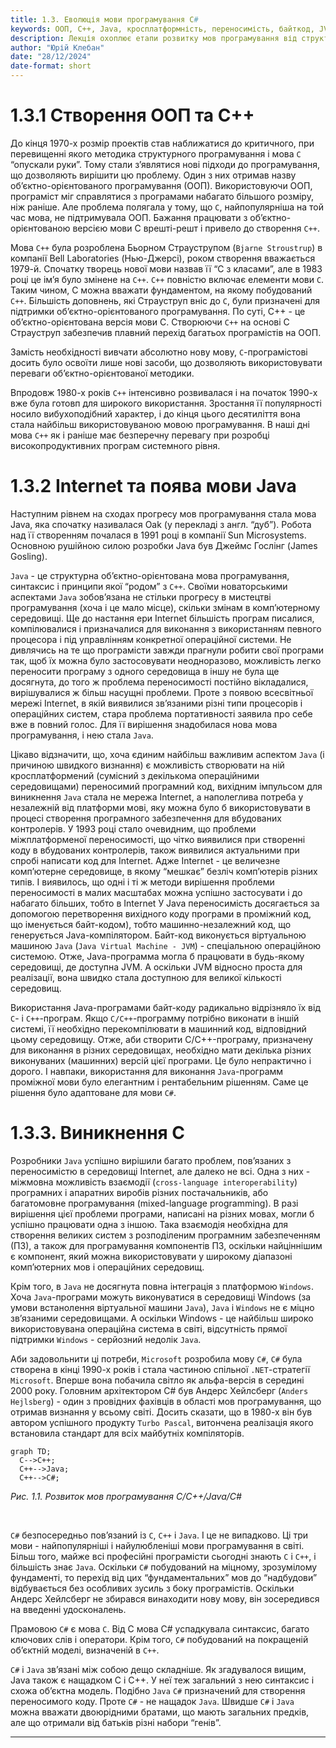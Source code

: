 ```yaml
---
title: 1.3. Еволюція мови програмування C#
keywords: ООП, C++, Java, кросплатформність, переносимість, байткод, JVM, C#, .NET, Windows
description: Лекція охоплює етапи розвитку мов програмування від структурного програмування до об'єктно-орієнтованих підходів. Спочатку розглядається створення мови C++, яка виникла як об'єктно-орієнтована версія мови С, щоб полегшити роботу з великими програмами. Далі йде опис створення мови Java, яка була розроблена для забезпечення кросплатформеної сумісності в середовищі Інтернет. Останній розділ стосується створення мови C# компанією Microsoft для інтеграції з платформою Windows та вирішення проблеми міжмовної взаємодії, що виникла з появою Java.
author: "Юрій Клебан"
date: "28/12/2024"
date-format: short
---
```


# 1.3.1 Створення ООП та C++

До кінця 1970-х розмір проектів став наближатися до критичного, при перевищенні якого методика структурного програмування і мова `С` "опускали руки". Тому стали з'являтися нові підходи до програмування, що дозволяють вирішити цю проблему. Один з них отримав назву об'єктно-орієнтованого програмування (ООП). Використовуючи ООП, програміст міг справлятися з програмами набагато більшого розміру, ніж раніше. Але проблема полягала у тому, що `С`, найпопулярніша на той час мова, не підтримувала ООП. Бажання працювати з об'єктно-орієнтованою версією мови С врешті-решт і привело до створення `C++`.

Мова `C++` була розроблена Бьорном Страуструпом (`Bjarne Stroustrup`) в компанії Bell Laboratories (Нью-Джерсі), роком створення вважається 1979-й. Спочатку творець нової мови назвав її "С з класами", але в 1983 році це ім'я було змінене на `C++`. `C++` повністю включає елементи мови `С`. Таким чином, С можна вважати фундаментом, на якому побудований `C++`. Більшість доповнень, які Страуструп вніс до `С`, були призначені для підтримки об'єктно-орієнтованого програмування. По суті, C++ - це об'єктно-орієнтована версія мови С. Створюючи `С++` на основі С Страуструп забезпечив плавний перехід багатьох програмістів на ООП.

Замість необхідності вивчати абсолютно нову мову, `С`-програмістові досить було освоїти лише нові засоби, що дозволяють використовувати переваги об'єктно-орієнтованої методики.

Впродовж 1980-х років `C++` інтенсивно розвивалася і на початок 1990-х вже була готовп для широкого використання. Зростання її популярності носило вибухоподібний характер, і до кінця цього десятиліття вона стала найбільш використовуваною мовою програмування. В наші дні мова `C++` як і раніше має безперечну перевагу при розробці високопродуктивних програм системного рівня.

# 1.3.2 Internet та поява мови Java

Наступним рівнем на сходах прогресу мов програмування стала мова Java, яка спочатку називалася Oak (у перекладі з англ. "дуб"). Робота над її створенням почалася в 1991 році в компанії Sun Microsystems. Основною рушійною силою розробки Java був Джеймс Гослінг (James Gosling).

`Java` - це структурна об'єктно-орієнтована мова програмування, синтаксис і принципи якої "родом" з `C++`. Своїми новаторськими аспектами `Java` зобов'язана не стільки прогресу в мистецтві програмування (хоча і це мало місце), скільки змінам в комп'ютерному середовищі. Ще до настання ери Internet більшість програм писалися, компілювалися і призначалися для виконання з використанням певного процесора і під управлінням конкретної операційної системи. Не дивлячись на те що програмісти завжди прагнули робити свої програми так, щоб їх можна було застосовувати неодноразово, можливість легко переносити програму з одного середовища в іншу не була ще досягнута, до того ж проблема переносимості постійно вікладалися, вирішувалися ж більш насущні проблеми. Проте з появою всесвітньої мережі Internet, в якій виявилися зв'язаними різні типи процесорів і операційних систем, стара проблема портативності заявила про себе вже в повний голос. Для її вирішення знадобилася нова мова програмування, і нею стала `Java`.

Цікаво відзначити, що, хоча єдиним найбільш важливим аспектом `Java` (і причиною швидкого визнання) є можливість створювати на ній кросплатформений (сумісний з декількома операційними середовищами) переносимий програмний код, вихідним імпульсом для виникнення `Java` стала не мережа Internet, а наполеглива потреба у незалежній від платформи мові, яку можна було б використовувати в процесі створення програмного забезпечення для вбудованих контролерів. У 1993 році стало очевидним, що проблеми міжплатформеної переносимості, що чітко виявилися при створенні коду в вбудованих контролерів, також виявилися актуальними при спробі написати код для Internet. Адже Internet - це величезне комп'ютерне середовище, в якому "мешкає" безліч комп'ютерів різних типів. І виявилось, що одні і ті ж методи вирішення проблеми переносимості в малих масштабах можна успішно застосувати і до набагато більших, тобто в Internet У Java переносимість досягається за допомогою перетворення вихідного коду програми в проміжний код, що іменується байт-кодом), тобто машинно-незалежний код, що генерується Java-компілятором. Байт-код виконується віртуальною машиною `Java` (`Java Virtual Machine - JVM`) - спеціальною операційною системою. Отже, Java-программа могла б працювати в будь-якому середовищі, де доступна JVM. А оскільки JVM відносно проста для реалізації, вона швидко стала доступною для великої кількості середовищ.

Використання Java-програмами байт-коду радикально відрізняло їх від `С`- і `С++`-програм. Якщо `С/С++`-программу потрібно виконати в іншій системі, її необхідно перекомпілювати в машинний код, відповідний цьому середовищу. Отже, аби створити С/С++-програму, призначену для виконання в різних середовищах, необхідно мати декілька різних виконуваних (машинних) версій цієї програми. Це було непрактично і дорого. І навпаки, використання для виконання `Java`-программ проміжної мови було елегантним і рентабельним рішенням. Саме це рішення було адаптоване для мови `С#`.

# 1.3.3. Виникнення C

Розробники `Java` успішно вирішили багато проблем, пов'язаних з переносимістю в середовищі Internet, але далеко не всі. Одна з них - міжмовна можливість взаємодії (`cross-language interoperability`) програмних і апаратних виробів різних постачальників, або багатомовне програмування (mixed-language programming). В разі вирішення цієї проблеми програми, написані на різних мовах, могли б успішно працювати одна з іншою. Така взаємодія необхідна для створення великих систем з розподіленим програмним забезпеченням (ПЗ), а також для програмування компонентів ПЗ, оскільки найціннішим є компонент, який можна використовувати у широкому діапазоні комп'ютерних мов і операційних середовищ.

Крім того, в `Java` не досягнута повна інтеграція з платформою `Windows`. Хоча `Java`-програми можуть виконуватися в середовищі Windows (за умови встанолення віртуальної машини `Java`), `Java` і `Windows` не є міцно зв'язаними середовищами. А оскільки Windows - це найбільш широко використовувана операційна система в світі, відсутність прямої підтримки `Windows` - серйозний недолік `Java`.

Аби задовольнити ці потреби, `Microsoft` розробила мову `С#`, `С#` була створена в кінці 1990-х років і стала частиною спільної `.NET`-стратегії `Microsoft`. Вперше вона побачила світло як альфа-версія в середині 2000 року. Головним архітектором С# був Андерс Хейлсберг (`Anders Hejlsberg`) - один з провідних фахівців в області мов програмування, що отримав визнання у всьому світі. Досить сказати, що в 1980-х він був автором успішного продукту `Turbo Pascal`, витончена реалізація якого встановила стандарт для всіх майбутніх компіляторів.

```mermaid
graph TD;
  C-->C++;
  C++-->Java;
  C++-->C#;
```

<i>Рис. 1.1. Розвиток мов програмування C/C++/Java/C#</i>

<br>

`С#` безпосередньо пов'язаний із `С`, `C++` і `Java`. І це не випадково. Ці три мови - найпопулярніші і найулюбленіші мови програмування в світі. Більш того, майже всі професійні програмісти сьогодні знають `С` і `C++`, і більшість знає `Java`. Оскільки `С#` побудований на міцному, зрозумілому фундаменті, то перехід від цих "фундаментальних" мов до "надбудови" відбувається без особливих зусиль з боку програмістів. Оскільки Андерс Хейлсберг не збирався винаходити нову мову, він зосередився на введенні удосконалень.

Прамовою `С#` є мова `С`. Від С мова С# успадкувала синтаксис, багато ключових слів і оператори. Крім того, `С#` побудований на покращеній об'єктній моделі, визначеній в `C++`.

`С#` і `Java` зв'язані між собою дещо складніше. Як згадувалося вищим, Java також є нащадком С і C++. У неї теж загальний з нею синтаксис і схожа об'єктна модель. Подібно `Java` `C#` призначений для створення переносимого коду. Проте `С#` - не нащадок `Java`. Швидше `С#` і `Java` можна вважати двоюрідними братами, що мають загальних предків, але що отримали від батьків різні набори "генів".

------------------------------------------------------------------------